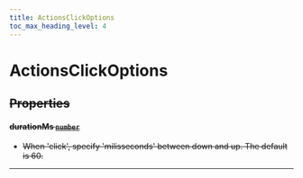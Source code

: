 ```yaml
---
title: ActionsClickOptions
toc_max_heading_level: 4
---
```


# ActionsClickOptions <s generated />

## Properties <s generated />

#### durationMs [`number`]( https://developer.mozilla.org/en-US/docs/Web/JavaScript/Reference/Global_Objects/Number) <s generated />

- When 'click', specify 'milisseconds' between down and up. The default is 60.

<hr class="solid" />  <s generated />

